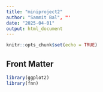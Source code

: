 ```yaml
---
title: "miniproject2"
author: "Sammit Bal", "'
date: "2025-04-01"
output: html_document
---
```


```r
knitr::opts_chunk$set(echo = TRUE)
```

## Front Matter
```r
library(ggplot2)
library(fnn)
```
